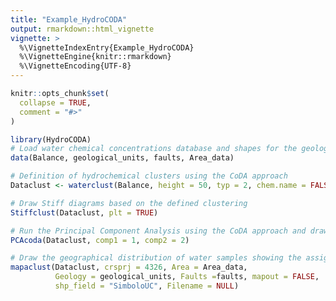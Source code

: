 ```yaml
---
title: "Example_HydroCODA"
output: rmarkdown::html_vignette
vignette: >
  %\VignetteIndexEntry{Example_HydroCODA}
  %\VignetteEngine{knitr::rmarkdown}
  %\VignetteEncoding{UTF-8}
---
```


```r
knitr::opts_chunk$set(
  collapse = TRUE,
  comment = "#>"
)
```

```r
library(HydroCODA)
# Load water chemical concentrations database and shapes for the geology faults and study area
data(Balance, geological_units, faults, Area_data)

# Definition of hydrochemical clusters using the CoDA approach
Dataclust <- waterclust(Balance, height = 50, typ = 2, chem.name = FALSE)

# Draw Stiff diagrams based on the defined clustering
Stiffclust(Dataclust, plt = TRUE)

# Run the Principal Component Analysis using the CoDA approach and draw the biplot
PCAcoda(Dataclust, comp1 = 1, comp2 = 2)

# Draw the geographical distribution of water samples showing the assigned cluster
mapaclust(Dataclust, crsprj = 4326, Area = Area_data, 
          Geology = geological_units, Faults =faults, mapout = FALSE, 
          shp_field = "SimboloUC", Filename = NULL)


```


